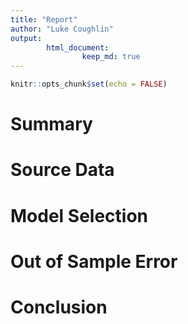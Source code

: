 ```yaml
---
title: "Report"
author: "Luke Coughlin"
output: 
        html_document:
                keep_md: true
---
```


```r
knitr::opts_chunk$set(echo = FALSE)
```

# Summary  

# Source Data  

# Model Selection  

# Out of Sample Error  

# Conclusion

